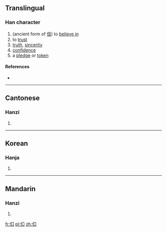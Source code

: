 ==Translingual==

===Han character===
{{Han char|rn=9|rad=人|as=03|sn=5|four=|canj=人口 (OR)|ids=⿰[[亻]][[口]]}}

# (ancient form of [[信]]) to [[believe in]]
# to [[trust]]
# [[truth]], [[sincerity]]
# [[confidence]]
# a [[pledge]] or [[token]]

====References====
* {{Han ref|kx=0092.080|hdz=10114.020|uh=3430|ud=13360}}

----

==Cantonese==

===Hanzi===
{{yue-hanzi|jyut=[[seon3]]|y=seun3}}

# {{defn|lang=yue|sort=人03}}

----

==Korean==

===Hanja===
{{ko-hanja|hangeul=신|rv=sin|mr=shin|y=sin|eumhun=믿다|ehrv=mitda|ehmr=mitta|ehy=mitta}}

# {{defn|lang=ko|sort=人03}}

----

==Mandarin==

===Hanzi===
{{cmn-hanzi|pin=[[xìn]] ([[xin4]])|wg=hsin<sup>4</sup>}}

# {{defn|lang=cmn|sort=人03}}

[[fr:㐰]]
[[pl:㐰]]
[[zh:㐰]]
